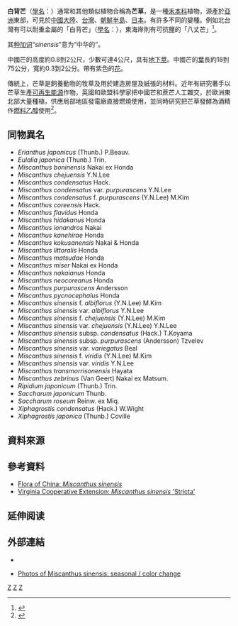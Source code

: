 {{Speciesbox 
| taxon = Miscanthus sinensis
| image = Japanese pampas grass ススキの穂波PB080105.jpg
| status = NE
| status_system = IUCN3.1
| authority = [[Andersson|Andersson]], 1855
}}

'''白背芒'''（[[學名|學名]]：''{{lang|la|Miscanthus sinensis}}''）通常和其他類似植物合稱為'''芒草'''，是一種[[禾本科|禾本科]]植物，源產於[[亞洲|亞洲]]東部，可見於[[中國大陸|中國大陸]]、[[台灣|台灣]]、[[朝鮮半島|朝鮮半島]]、[[日本|日本]]。有許多不同的變種。例如北台灣有可以耐重金屬的「白背芒」（[[學名|學名]]：''{{lang|la|Miscanthus sinensis var. glaber}}''），東海岸則有可抗鹽的「八丈芒」<ref>{{cite news | title = 芒草變綠能 台灣坐擁「優勢」 | date = 2011-05-26 | url = http://udn.com/NEWS/NATIONAL/NAT5/6359652.shtml | work = 聯合報 | accessdate = 2011-06-22 | archive-date = 2011-06-28 | archive-url = https://web.archive.org/web/20110628194527/http://udn.com/NEWS/NATIONAL/NAT5/6359652.shtml | dead-url = no }}</ref>。

其[[种加词|种加词]]“''sinensis''”意为“中华的”。

中國芒的高度約0.8到2公尺，少數可達4公尺，具有[[地下莖|地下莖]]。中國芒的[[葉|葉]]長約18到75公分，寬約0.3到2公分。帶有紫色的[[花|花]]。

傳統上，芒草是飼養動物的牧草及用於建造房屋及紙張的材料。近年有研究著手以芒草生產[[可再生能源|可再生能源]]作物，英國和歐盟科學家把中國芒和蔗芒人工雜交，於歐洲東北部大量種植，供應局部地區發電廠直接燃燒使用，並同時研究把芒草發酵為酒精作[[燃料乙醇|燃料乙醇]]使用<ref>{{cite journal| title =風吹草低見能源| journal =科學發展| date =2008-05-07| first =| last =江友中、John C. Clifton-Brown、王薇琍、沈姿秀| volume =425| issue =| pages =20-25| id =| url =http://web1.nsc.gov.tw/public/Data/85714274529.pdf| accessdate =2011-06-21}}{{dead link|date=2017年11月 |bot=InternetArchiveBot |fix-attempted=yes }}</ref>。

== 同物異名 ==

* ''Erianthus japonicus'' (Thunb.) P.Beauv.
* ''Eulalia japonica'' (Thunb.) Trin.
* ''Miscanthus boninensis'' Nakai ex Honda
* ''Miscanthus chejuensis'' Y.N.Lee
* ''Miscanthus condensatus'' Hack.
* ''Miscanthus condensatus'' var. ''purpurascens'' Y.N.Lee
* ''Miscanthus condensatus'' f. ''purpurascens'' (Y.N.Lee) M.Kim
* ''Miscanthus coreensis'' Hack.
* ''Miscanthus flavidus'' Honda
* ''Miscanthus hidakanus'' Honda
* ''Miscanthus ionandros'' Nakai
* ''Miscanthus kanehirae'' Honda
* ''Miscanthus kokusanensis'' Nakai & Honda
* ''Miscanthus littoralis'' Honda
* ''Miscanthus matsudae'' Honda
* ''Miscanthus miser'' Nakai ex Honda
* ''Miscanthus nakaianus'' Honda
* ''Miscanthus neocoreanus'' Honda
* ''Miscanthus purpurascens'' Andersson
* ''Miscanthus pycnocephalus'' Honda
* ''Miscanthus sinensis'' f. ''albiflorus'' (Y.N.Lee) M.Kim
* ''Miscanthus sinensis'' var. ''albiflorus'' Y.N.Lee
* ''Miscanthus sinensis'' f. ''chejuensis'' (Y.N.Lee) M.Kim
* ''Miscanthus sinensis'' var. ''chejuensis'' (Y.N.Lee) Y.N.Lee
* ''Miscanthus sinensis'' subsp. ''condensatus'' (Hack.) T.Koyama
* ''Miscanthus sinensis'' subsp. ''purpurascens'' (Andersson) Tzvelev
* ''Miscanthus sinensis'' var. ''variegatus'' Beal
* ''Miscanthus sinensis'' f. ''viridis'' (Y.N.Lee) M.Kim
* ''Miscanthus sinensis'' var. ''viridis'' Y.N.Lee
* ''Miscanthus transmorrisonensis'' Hayata
* ''Miscanthus zebrinus'' (Van Geert) Nakai ex Matsum.
* ''Ripidium japonicum'' (Thunb.) Trin.
* ''Saccharum japonicum'' Thunb.
* ''Saccharum roseum'' Reinw. ex Miq.
* ''Xiphagrostis condensatus'' (Hack.) W.Wight
* ''Xiphagrostis japonica'' (Thunb.) Coville

==資料來源==
{{Reflist}}

==參考資料==
*[http://www.efloras.org/florataxon.aspx?flora_id=2&taxon_id=200025714 Flora of China: ''Miscanthus sinensis'']{{Wayback|url=http://www.efloras.org/florataxon.aspx?flora_id=2&taxon_id=200025714 |date=20070930064222 }}
*[https://web.archive.org/web/20060901224740/http://www.ext.vt.edu/departments/envirohort/factsheets/groundcovers/zebragr.html Virginia Cooperative Extension: ''Miscanthus sinensis'' 'Stricta']

== 延伸阅读 ==
{{Wikisource further reading}}

== 外部連結 ==
*{{zh-hans}}{{CVH|Miscanthus sinensis}}
*{{en}}[http://www.mdvaden.com/miscanthus.shtml Photos of Miscanthus sinensis: seasonal / color change]{{Wayback|url=http://www.mdvaden.com/miscanthus.shtml |date=20071020201659 }}

{{Commons|Miscanthus sinensis}}
{{Authority control}}
{{Taxonbar|from=Q1073621}}

[[Category:芒属|Z]]
[[Category:耐鹽植物|Z]]
[[Category:1855年描述的植物|Z]]